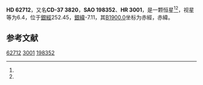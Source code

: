 {{Starbox begin
| name = HD 62712
}}
{{Starbox observe
| epoch = [[J2000.0|J2000.0]]
| constell = {{星座名待查}}<ref name=SIMBAD>{{cite web
 | url=http://simbad.u-strasbg.fr/simbad/sim-id?Ident=HR+3001
 | title =Pulsating variable Star
 | publisher=Centre de Données astronomiques de Strasbourg
 | work=SIMBAD
 | accessdate=2012-07-13}}</ref><ref name=DATA>{{cite web
 | url=http://vizier.u-strasbg.fr/viz-bin/VizieR-5?-out.add=.&-source=5050&-corr=PK=HR&-out.max=9999&HR=3001
 | title=VizieR Detailed Page
 | accessdate=2012-07-13
 | archive-date=2019-02-16
 | archive-url=https://web.archive.org/web/20190216115328/http://vizier.u-strasbg.fr/viz-bin/VizieR-5?-out.add=.&-source=5050&-corr=PK=HR&-out.max=9999&HR=3001
 | dead-url=no
 }}</ref>
| 星官 = 
| ra = {{RA|7|43|42.9}}<ref name=SIMBAD /><ref name=DATA />
| dec = {{DEC|-38|12|7}}<ref name=SIMBAD /><ref name=DATA />
| appmag_v = 6.4<ref name=SIMBAD /><ref name=DATA />
}}
{{Starbox character
| class = B9VpSi<ref name=SIMBAD /><ref name=DATA />
| b-v = -0.16<ref name=SIMBAD /><ref name=DATA />
| u-b = -0.48<ref name=SIMBAD /><ref name=DATA />
| r-i = <ref name=SIMBAD /><ref name=DATA />
| variable = 
}}
{{Starbox astrometry
| radial_v = -0.48
| prop_mo_ra = -6
| parallax = 
| p_error = 
}}
{{Starbox catalog
| names =CD-37 3820，[[SAO星表|SAO]] 198352，[[HD星表|HD]] 62712，[[HR星表|HR]] 3001}}
{{Starbox reference |Simbad=HR+3001}}
{{Starbox end}}

'''HD 62712'''，又名'''CD-37 3820'''，'''SAO 198352'''、'''HR 3001'''，是一颗恒星<ref name=SIMBAD /><ref name=DATA />，视星等为6.4，位于[[銀道座標系|銀經]]252.45，[[銀道座標系|銀緯]]-7.11，其[[B1900.0|B1900.0]]坐标为赤經{{RA|7|40|10.2}}，赤緯{{DEC|-37|-7.11|45}}。

== 参考文献 ==
{{reflist}}

{{star-stub}}

[[Category:HD和HDE天體|62712]]
[[Category:HR天體|3001]]
[[Category:SAO天體|198352]]